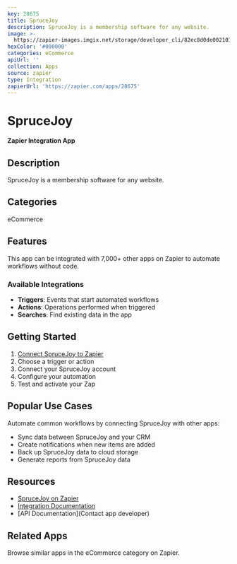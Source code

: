 ```yaml
---
key: 28675
title: SpruceJoy
description: SpruceJoy is a membership software for any website.
image: >-
  https://zapier-images.imgix.net/storage/developer_cli/82ec8d0de00210159c95f16a94fb72cb.png?auto=format%2Ccompress&ixlib=python-3.0.0&q=50
hexColor: '#000000'
categories: eCommerce
apiUrl: ''
collection: Apps
source: zapier
type: Integration
zapierUrl: 'https://zapier.com/apps/28675'
---
```

# SpruceJoy

**Zapier Integration App**

## Description

SpruceJoy is a membership software for any website.

## Categories

eCommerce

## Features

This app can be integrated with 7,000+ other apps on Zapier to automate workflows without code.

### Available Integrations

- **Triggers**: Events that start automated workflows
- **Actions**: Operations performed when triggered
- **Searches**: Find existing data in the app

## Getting Started

1. [Connect SpruceJoy to Zapier](https://zapier.com/apps/28675)
2. Choose a trigger or action
3. Connect your SpruceJoy account
4. Configure your automation
5. Test and activate your Zap

## Popular Use Cases

Automate common workflows by connecting SpruceJoy with other apps:

- Sync data between SpruceJoy and your CRM
- Create notifications when new items are added
- Back up SpruceJoy data to cloud storage
- Generate reports from SpruceJoy data

## Resources

- [SpruceJoy on Zapier](https://zapier.com/apps/28675)
- [Integration Documentation](https://zapier.com/apps/28675/integrations)
- [API Documentation](Contact app developer)

## Related Apps

Browse similar apps in the eCommerce category on Zapier.
